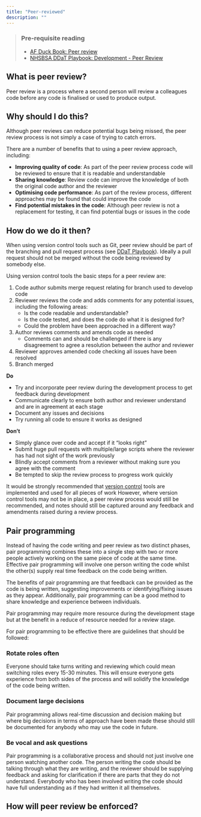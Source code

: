 ```yaml
---
title: "Peer-reviewed"
description: ""
---
```


> ### Pre-requisite reading
> * [AF Duck Book: Peer review][duck-book]
> * [NHSBSA DDaT Playbook: Development - Peer Review][ddat-playbook]

## What is peer review?
Peer review is a process where a second person will review a colleagues code before any code is finalised or used to produce output.

## Why should I do this?
Although peer reviews can reduce potential bugs being missed, the peer review process is not simply a case of trying to catch errors.

There are a number of benefits that to using a peer review approach, including:

* **Improving quality of code**: As part of the peer review process code will be reviewed to ensure that it is readable and understandable
* **Sharing knowledge**: Review code can improve the knowledge of both the original code author and the reviewer
* **Optimising code performance**: As part of the review process, different approaches may be found that could improve the code
* **Find potential mistakes in the code**: Although peer review is not a replacement for testing, it can find potential bugs or issues in the code

## How do we do it then?
When using version control tools such as Git, peer review should be part of the branching and pull request process (see [DDaT Playbook][ddat-playbook]). 
Ideally a pull request should not be merged without the code being reviewed by somebody else.

Using version control tools the basic steps for a peer review are:
<!-- DRAFT NOTE: do we need more details or is this repeating DDaT playbook -->

1. Code author submits merge request relating for branch used to develop code
1. Reviewer reviews the code and adds comments for any potential issues, including the following areas:
    * Is the code readable and understandable?
    * Is the code tested, and does the code do what it is designed for?
    * Could the problem have been approached in a different way?
1. Author reviews comments and amends code as needed
    * Comments can and should be challenged if there is any disagreement to agree a resolution between the author and reviewer
1. Reviewer approves amended code checking all issues have been resolved
1. Branch merged

**Do**

* Try and incorporate peer review during the development process to get feedback during development
* Communicate clearly to ensure both author and reviewer understand and are in agreement at each stage
* Document any issues and decisions
* Try running all code to ensure it works as designed

**Don't**

* Simply glance over code and accept if it "looks right"
* Submit huge pull requests with multiple/large scripts where the reviewer has had not sight of the work previously
* Blindly accept comments from a reviewer without making sure you agree with the comment
* Be tempted to skip the review process to progress work quickly

It would be strongly recommended that [version control][version-control] tools are implemented and used for all pieces of work 
<!-- DRAFT NOTE: link to playbook section on version control -->
However, where version control tools may not be in place, a peer review process would still be recommended, and notes should still be captured around any feedback and amendments raised during a review process.

## Pair programming
Instead of having the code writing and peer review as two distinct phases, pair programming combines these into a single step with two or more people actively working on the same piece of code at the same time. 
Effective pair programming will involve one person writing the code whilst the other(s) supply real time feedback on the code being written.

The benefits of pair programming are that feedback can be provided as the code is being written, suggesting improvements or identifying/fixing issues as they appear. Additionally, pair programming can be a good method to share knowledge and experience between individuals.

Pair programming may require more resource during the development stage but at the benefit in a reduce of resource needed for a review stage.

For pair programming to be effective there are guidelines that should be followed:

### Rotate roles often

Everyone should take turns writing and reviewing which could mean switching roles every 15-30 minutes. 
This will ensure everyone gets experience from both sides of the process and will solidify the knowledge of the code being written.

### Document large decisions

Pair programming allows real-time discussion and decision making but where big decisions in terms of approach have been made these should still be documented for anybody who may use the code in future.

### Be vocal and ask questions

Pair programming is a collaborative process and should not just involve one person watching another code. 
The person writing the code should be talking through what they are writing, and the reviewer should be supplying feedback and asking for clarification if there are parts that they do not understand. 
Everybody who has been involved writing the code should have full understanding as if they had written it all themselves.

## How will peer review be enforced?

[duck-book]: https://best-practice-and-impact.github.io/qa-of-code-guidance/peer_review.html
[ddat-playbook]: https://nhsbsa.github.io/nhsbsa-digital-playbook/development/coding/
[version-control]: /guidance/01-reproducible/pages/04-version-controlled.qmd
